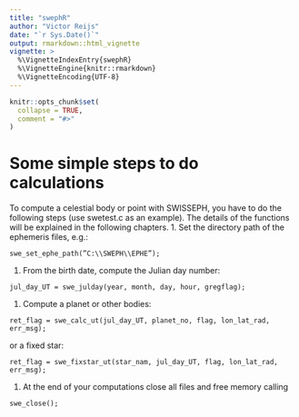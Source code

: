 ```yaml
---
title: "swephR"
author: "Victor Reijs"
date: "`r Sys.Date()`"
output: rmarkdown::html_vignette
vignette: >
  %\VignetteIndexEntry{swephR}
  %\VignetteEngine{knitr::rmarkdown}
  %\VignetteEncoding{UTF-8}
---
```


```r
knitr::opts_chunk$set(
  collapse = TRUE,
  comment = "#>"
)
```


# Some simple steps to do calculations
To compute a celestial body or point with SWISSEPH, you have to do the following steps (use swetest.c as an example). The details of the functions will be explained in the following chapters.
1. Set the directory path of the ephemeris files, e.g.:
```
swe_set_ephe_path(”C:\\SWEPH\\EPHE”);
```
1. From the birth date, compute the Julian day number:
```
jul_day_UT = swe_julday(year, month, day, hour, gregflag);
```
1. Compute a planet or other bodies:
```
ret_flag = swe_calc_ut(jul_day_UT, planet_no, flag, lon_lat_rad, err_msg); 
```
or a fixed star:
```
ret_flag = swe_fixstar_ut(star_nam, jul_day_UT, flag, lon_lat_rad, err_msg);
```

1.	At the end of your computations close all files and free memory calling 
```
swe_close();
```
